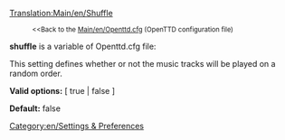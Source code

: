 [[Translation:Main/en/Shuffle]]
:<small><<Back to the [[Main/en/Openttd.cfg]] (OpenTTD configuration file)</small>


'''shuffle''' is a variable of Openttd.cfg file:

This setting defines whether or not the music tracks will be played on a random order.


'''Valid options:''' [ true | false ]

'''Default:''' false

[[Category:en/Settings & Preferences]]